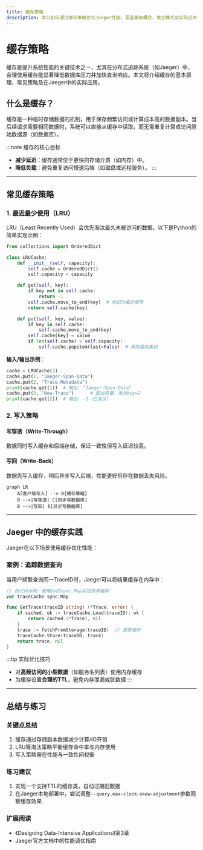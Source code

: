 ```yaml
---
title: 缓存策略
description: 学习如何通过缓存策略优化Jaeger性能，涵盖基础概念、常见模式及实际应用案例。
---
```


# 缓存策略

缓存是提升系统性能的关键技术之一，尤其在分布式追踪系统（如Jaeger）中，合理使用缓存能显著降低数据库压力并加快查询响应。本文将介绍缓存的基本原理、常见策略及在Jaeger中的实际应用。

## 什么是缓存？

缓存是一种临时存储数据的机制，用于保存频繁访问或计算成本高的数据副本。当后续请求需要相同数据时，系统可以直接从缓存中读取，而无需重复计算或访问原始数据源（如数据库）。

:::note 缓存的核心目标
- **减少延迟**：缓存通常位于更快的存储介质（如内存）中。
- **降低负载**：避免重复访问慢速后端（如磁盘或远程服务）。
:::

---

## 常见缓存策略

### 1. 最近最少使用（LRU）

LRU（Least Recently Used）会优先淘汰最久未被访问的数据。以下是Python的简单实现示例：

```python
from collections import OrderedDict

class LRUCache:
    def __init__(self, capacity):
        self.cache = OrderedDict()
        self.capacity = capacity

    def get(self, key):
        if key not in self.cache:
            return -1
        self.cache.move_to_end(key)  # 标记为最近使用
        return self.cache[key]

    def put(self, key, value):
        if key in self.cache:
            self.cache.move_to_end(key)
        self.cache[key] = value
        if len(self.cache) > self.capacity:
            self.cache.popitem(last=False)  # 移除最旧条目
```

**输入/输出示例**：
```python
cache = LRUCache(2)
cache.put(1, "Jaeger-Span-Data")
cache.put(2, "Trace-Metadata")
print(cache.get(1))  # 输出: "Jaeger-Span-Data"
cache.put(3, "New-Trace")      # 超出容量，淘汰key=2
print(cache.get(2))  # 输出: -1（已淘汰）
```

### 2. 写入策略

#### 写穿透（Write-Through）
数据同时写入缓存和后端存储，保证一致性但写入延迟较高。

#### 写回（Write-Back）
数据先写入缓存，稍后异步写入后端，性能更好但存在数据丢失风险。

```mermaid
graph LR
    A[客户端写入] --> B{缓存策略}
    B -->|写穿透| C[同步写数据库]
    B -->|写回| D[异步写数据库]
```

---

## Jaeger 中的缓存实践

Jaeger在以下场景使用缓存优化性能：

### 案例：追踪数据查询
当用户频繁查询同一TraceID时，Jaeger可以将结果缓存在内存中：

```go
// 伪代码示例：使用Go的sync.Map实现简单缓存
var traceCache sync.Map

func GetTrace(traceID string) (*Trace, error) {
    if cached, ok := traceCache.Load(traceID); ok {
        return cached.(*Trace), nil
    }
    trace := fetchFromStorage(traceID)  // 昂贵操作
    traceCache.Store(traceID, trace)
    return trace, nil
}
```

:::tip 实际优化技巧
- 对**高频访问的小型数据**（如服务名列表）使用内存缓存
- 为缓存设置**合理的TTL**，避免内存泄漏或脏数据
:::

---

## 总结与练习

### 关键点总结
1. 缓存通过存储副本数据减少计算/IO开销
2. LRU等淘汰策略平衡缓存命中率与内存使用
3. 写入策略需在性能与一致性间权衡

### 练习建议
1. 实现一个支持TTL的缓存类，自动过期旧数据
2. 在Jaeger本地部署中，尝试调整`--query.max-clock-skew-adjustment`参数观察缓存效果

### 扩展阅读
- 《Designing Data-Intensive Applications》第3章
- Jaeger官方文档中的性能调优指南